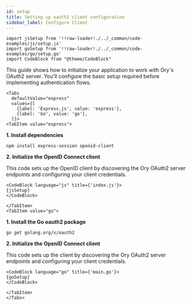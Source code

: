 ```yaml
---
id: setup
title: Setting up oauth2 client configuration
sidebar_label: Configure Client
---
```


```mdx-code-block
import jsSetup from '!!raw-loader!./../_common/code-examples/js/setup.js'
import goSetup from '!!raw-loader!./../_common/code-examples/go/setup.go'
import CodeBlock from "@theme/CodeBlock"
```

This guide shows how to initialize your application to work with Ory's OAuth2 server. You'll configure the basic setup required
before implementing authentication flows.

```mdx-code-block
<Tabs
  defaultValue="express"
  values={[
    {label: 'Express.js', value: 'express'},
    {label: 'Go', value: 'go'},
  ]}>
<TabItem value="express">
```

**1. Install dependencies**

```shell
npm install express-session openid-client
```

**2. Initialize the OpenID Connect client**

This code sets up the OpenID client by discovering the Ory OAuth2 server endpoints and configuring your client credentials.

```mdx-code-block
<CodeBlock language="js" title={'index.js'}>
{jsSetup}
</CodeBlock>
```

```mdx-code-block
</TabItem>
<TabItem value="go">
```

**1. Install the Go oauth2 package**

```shell
go get golang.org/x/oauth2
```

**2. Initialize the OpenID Connect client**

This code sets up the client by discovering the Ory OAuth2 server endpoints and configuring your client credentials.

```mdx-code-block
<CodeBlock language="go" title={'main.go'}>
{goSetup}
</CodeBlock>
```

```mdx-code-block
</TabItem>
</Tabs>
```

